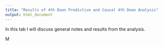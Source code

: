 ```yaml
---
title: "Results of 4th Down Predictive and Causal 4th Down Analysis"
output: html_document
---
```


In this tab I will discuss general notes and results from the analysis.

M